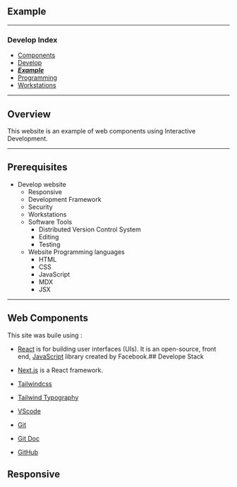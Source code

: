 ## Example

<hr/>

<article className="prose prose-lg">

### Develop Index

- [ Components](webcomp)
- [ Develop](develop)
- [ ***Example***](example)
- [ Programming](programming)
- [ Workstations](workstations)

</article>

<hr/>

## Overview


This website is an example of web components using Interactive Development.

<hr/>

## Prerequisites

- Develop website
	- Responsive
	- Development Framework
	- Security
	- Workstations
	- Software Tools
	    - Distributed Version Control System
	    - Editing
	    - Testing
	- Website Programming languages
	    - HTML
	    - CSS
	    - JavaScript
	    - MDX
	    - JSX

<hr/>

## Web Components
 
This site was buile using :

- [React](https://reactjs.org/) is for building user interfaces (UIs). It is an open-source, front end, [JavaScript](https://developer.mozilla.org/en-US/docs/Web/JavaScript) library created by Facebook.## Develope Stack


- [Next.js](https://nextjs.org) is a React framework.

- [Tailwindcss](https://tailwindcss.com)

- [Tailwind Typography](https://github.com/tailwindlabs/tailwindcss-typography)

- [VScode](https://code.visualstudio.com)

- [Git](https://git-scm.com)

- [Git Doc](https://git-scm.com/doc)

- [GitHub](https://github.com)

## Responsive

